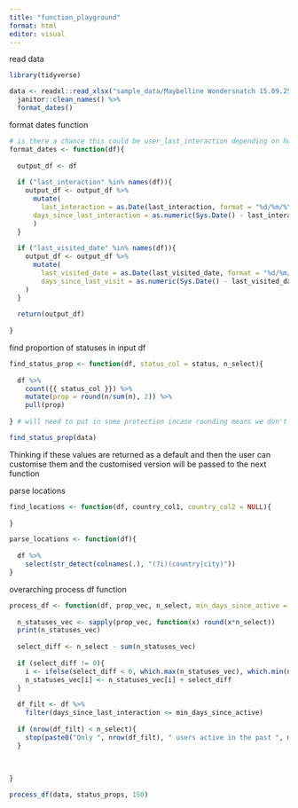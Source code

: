 ```yaml
---
title: "function_playground"
format: html
editor: visual
---
```


read data

```r
library(tidyverse)

data <- readxl::read_xlsx("sample_data/Maybelline Wondersnatch 15.09.25.xlsx") %>%
  janitor::clean_names() %>%
  format_dates()
```

format dates function

```r
# is there a chance this could be user_last_interaction depending on how data exported?
format_dates <- function(df){
  
  output_df <- df
  
  if ("last_interaction" %in% names(df)){
    output_df <- output_df %>%
      mutate(
        last_interaction = as.Date(last_interaction, format = "%d/%m/%Y"),
      days_since_last_interaction = as.numeric(Sys.Date() - last_interaction)
      )
  }
  
  if ("last_visited_date" %in% names(df)){
    output_df <- output_df %>%
      mutate(
        last_visited_date = as.Date(last_visited_date, format = "%d/%m/%Y"),
        days_since_last_visit = as.numeric(Sys.Date() - last_visited_date)
    )
  }
  
  return(output_df)
    
}
```

find proportion of statuses in input df

```r
find_status_prop <- function(df, status_col = status, n_select){
  
  df %>%
    count({{ status_col }}) %>%
    mutate(prop = round(n/sum(n), 2)) %>%
    pull(prop) 
  
} # will need to put in some protection incase rounding means we don't get exact number specifid

find_status_prop(data)
```

Thinking if these values are returned as a default and then the user can customise them and the customised version will be passed to the next function

parse locations

```r
find_locations <- function(df, country_col1, country_col2 = NULL){
  
}

parse_locations <- function(df){
  
  df %>%
    select(str_detect(colnames(.), "(?i)(country|city)"))
}
```

overarching process df function

```r

process_df <- function(df, prop_vec, n_select, min_days_since_active = 5){
  
  n_statuses_vec <- sapply(prop_vec, function(x) round(x*n_select))
  print(n_statuses_vec)
  
  select_diff <- n_select - sum(n_statuses_vec) 
  
  if (select_diff != 0){
    i <- ifelse(select_diff < 0, which.max(n_statuses_vec), which.min(n_statuses_vec))
    n_statuses_vec[i] <- n_statuses_vec[i] + select_diff
  }
  
  df_filt <- df %>%
    filter(days_since_last_interaction <= min_days_since_active)
  
  if (nrow(df_filt) < n_select){
    stop(paste0("Only ", nrow(df_filt), " users active in the past ", min_days_since_active, " days. Increase the minimum number of days since active."))
  }
  
  
  
}

process_df(data, status_props, 150)


```
